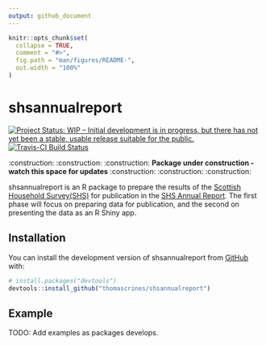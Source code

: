 ```yaml
---
output: github_document
---
```


<!-- README.md is generated from README.Rmd. Please edit that file -->

```r
knitr::opts_chunk$set(
  collapse = TRUE,
  comment = "#>",
  fig.path = "man/figures/README-",
  out.width = "100%"
)
```
# shsannualreport

<!-- badges: start -->
[![Project Status: WIP – Initial development is in progress, but there has not yet been a stable, usable release suitable for the public.](https://www.repostatus.org/badges/latest/wip.svg)](https://www.repostatus.org/#wip) [![Travis-CI Build Status](https://api.travis-ci.org/thomascrines/shsannualreport.svg?branch=master)](https://travis-ci.org/thomascrines/shsannualreport)
<!-- badges: end -->

:construction: :construction: :construction: **Package under construction - watch this space for updates** :construction: :construction: :construction:

shsannualreport is an R package to prepare the results of the [Scottish Household Survey(SHS)](https://www2.gov.scot/Topics/Statistics/16002) for publication in the [SHS Annual Report](https://www2.gov.scot/Topics/Statistics/16002/PublicationAnnual). The first phase will focus on preparing data for publication, and the second on presenting the data as an R Shiny app.

## Installation

You can install the development version of shsannualreport from [GitHub](https://github.com/) with:

``` r
# install.packages("devtools")
devtools::install_github("thomascrines/shsannualreport")
```
## Example

TODO: Add examples as packages develops.
